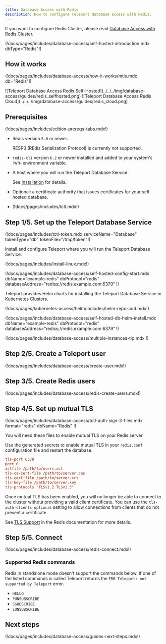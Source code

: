 ```yaml
---
title: Database Access with Redis
description: How to configure Teleport database access with Redis.
---
```


If you want to configure Redis Cluster, please read [Database Access with Redis Cluster](redis-cluster.mdx).

(!docs/pages/includes/database-access/self-hosted-introduction.mdx dbType="Redis"!)

## How it works

(!docs/pages/includes/database-access/how-it-works/mtls.mdx db="Redis"!)

<Tabs>
<TabItem scope={["oss", "enterprise"]} label="Self-Hosted">
![Teleport Database Access Redis Self-Hosted](../../../img/database-access/guides/redis_selfhosted.png)
</TabItem>
<TabItem scope={["cloud","team"]} label="Teleport Cloud">
![Teleport Database Access Redis Cloud](../../../img/database-access/guides/redis_cloud.png)
</TabItem>

</Tabs>

## Prerequisites

(!docs/pages/includes/edition-prereqs-tabs.mdx!)

- Redis version `6.0` or newer.

  <Admonition type="note" title="Note">
  RESP3 (REdis Serialization Protocol) is currently not supported.
  </Admonition>

- `redis-cli` version `6.2` or newer installed and added to your system's `PATH` environment variable.

- A host where you will run the Teleport Database Service.

  See [Installation](../../installation.mdx) for details.

- Optional: a certificate authority that issues certificates for
  your self-hosted database.

- (!docs/pages/includes/tctl.mdx!)

## Step 1/5. Set up the Teleport Database Service

(!docs/pages/includes/tctl-token.mdx serviceName="Database" tokenType="db" tokenFile="/tmp/token"!)

Install and configure Teleport where you will run the Teleport Database Service:

<Tabs>
<TabItem label="Linux Server">

(!docs/pages/includes/install-linux.mdx!)

(!docs/pages/includes/database-access/self-hosted-config-start.mdx dbName="example-redis" dbProtocol="redis" databaseAddress="rediss://redis.example.com:6379" !)

</TabItem>
<TabItem label="Kubernetes Cluster">
  Teleport provides Helm charts for installing the Teleport Database Service in Kubernetes Clusters.

  (!docs/pages/kubernetes-access/helm/includes/helm-repo-add.mdx!)

  (!docs/pages/includes/database-access/self-hosted-db-helm-install.mdx dbName="example-redis" dbProtocol="redis" databaseAddress="rediss://redis.example.com:6379" !)
</TabItem>
</Tabs>

(!docs/pages/includes/database-access/multiple-instances-tip.mdx !)

## Step 2/5. Create a Teleport user

(!docs/pages/includes/database-access/create-user.mdx!)

## Step 3/5. Create Redis users

(!docs/pages/includes/database-access/redis-create-users.mdx!)

## Step 4/5. Set up mutual TLS

(!docs/pages/includes/database-access/tctl-auth-sign-3-files.mdx format="redis" dbName="Redis" !)

You will need these files to enable mutual TLS on your Redis server.

Use the generated secrets to enable mutual TLS in your `redis.conf` configuration
file and restart the database:

```ini
tls-port 6379
port 0
aclfile /path/to/users.acl
tls-ca-cert-file /path/to/server.cas
tls-cert-file /path/to/server.crt
tls-key-file /path/to/server.key
tls-protocols "TLSv1.2 TLSv1.3"
```

Once mutual TLS has been enabled, you will no longer be able to connect to
the cluster without providing a valid client certificate. You can use the
`tls-auth-clients optional` setting to allow connections
from clients that do not present a certificate.

See [TLS Support](https://redis.io/topics/encryption)
in the Redis documentation for more details.

## Step 5/5. Connect

(!docs/pages/includes/database-access/redis-connect.mdx!)

### Supported Redis commands

Redis in standalone mode doesn't support the commands below. If one of the listed commands is called Teleport
returns the <nobr>`ERR Teleport: not supported by Teleport`</nobr> error.

- `HELLO`
- `PUNSUBSCRIBE`
- `SSUBSCRIBE`
- `SUNSUBSCRIBE`

## Next steps

(!docs/pages/includes/database-access/guides-next-steps.mdx!)

